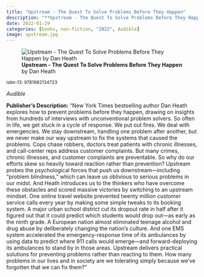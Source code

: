 ```yaml
---
title: "Upstream - The Quest To Solve Problems Before They Happen"
description: "**Upstream - The Quest To Solve Problems Before They Happen** by Dan Heath"
date: 2022-01-29
categories: [books, non-fiction, "2022", Audible]
image: upstream.jpg
---
```

![**Upstream - The Quest To Solve Problems Before They Happen** by Dan Heath](upstream.jpg){fig-align="left"}

<sup>isbn-13: 9781982134723</sup>

*Audible*

**Publisher's Description:**
"New York Times bestselling author Dan Heath explores how to prevent
problems before they happen, drawing on insights from hundreds of
interviews with unconventional problem solvers. So often in life, we get
stuck in a cycle of response. We put out fires. We deal with emergencies.
We stay downstream, handling one problem after another, but we never make
our way upstream to fix the systems that caused the problems. Cops chase
robbers, doctors treat patients with chronic illnesses, and call-center
reps address customer complaints. But many crimes, chronic illnesses, and
customer complaints are preventable. So why do our efforts skew so heavily
toward reaction rather than prevention? Upstream probes the psychological
forces that push us downstream—including “problem blindness,” which can
leave us oblivious to serious problems in our midst. And Heath introduces
us to the thinkers who have overcome these obstacles and scored massive
victories by switching to an upstream mindset. One online travel website
prevented twenty million customer service calls every year by making some
simple tweaks to its booking system. A major urban school district cut its
dropout rate in half after it figured out that it could predict which
students would drop out—as early as the ninth grade. A European nation
almost eliminated teenage alcohol and drug abuse by deliberately changing
the nation’s culture. And one EMS system accelerated the emergency-response
time of its ambulances by using data to predict where 911 calls would
emerge—and forward-deploying its ambulances to stand by in those areas.
Upstream delivers practical solutions for preventing problems rather than
reacting to them. How many problems in our lives and in society are we
tolerating simply because we’ve forgotten that we can fix them?"